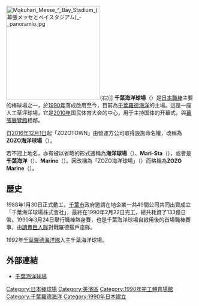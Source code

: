 {{Infobox Stadium
| stadium_name      = 千葉海洋球場<br />(ZOZO海洋球場)<br /><small>{{lang|ja|千葉マリンスタジアム}}<br />(ZOZOマリンスタジアム)</small>
| nickname          = Mari-Sta
| image             = [[Image:Chiba_Marine_Stadium_Complete_View.jpg|300px]]
| location          = [[日本|日本]][[千葉縣|千葉縣]][[千葉市|千葉市]][[美濱區|美濱區]]
| opened            = 1990年2月2日
| owner             = 千葉市
| operator          = [[千葉羅德海洋|千葉羅德海洋]]
| surface           = Astro Nexturf (-2017)<br>MS Craft Baseball Turf (2018)
| former_names      = QVC海洋球場（2011年3月1日 - 2016年11月30日）
| construction_cost = 133億日元
| architect         = 
| tenants           = 千葉羅德海洋 ([[太平洋聯盟|太平洋聯盟]]) (1990-current) 
| seating_capacity  = 30,118
| dimensions        = 左外野 - 99.5 m (326.4 ft)<br>中外野 - 122 m (400.3 ft)<br>右外野 - 99.5 m (326.4 ft)<br>全壘打牆高度 - 4 m (13.1 ft)
}}
{{japanese|japanese=千葉マリンスタジアム|kana=ちばマリンスタジアム|romaji=Chiba Marin Sutajiamu}}

[[File:Makuhari_Messe_^_Bay_Stadium_(幕張メッセとベイスタジアム)_-_panoramio.jpg|250px]](右)]]
'''千葉海洋球場'''（{{jpn|j='''千葉マリンスタジアム'''|hg=ちばマリンスタジアム|rm=Chiba Marin Sutajiamu}}）是[[日本職棒|日本職棒]]主要的棒球場之一，於[[1990年|1990年]]落成啟用至今，目前為[[千葉羅德海洋|千葉羅德海洋]]的主場。這是一座人工草坪球場，它是[[2010年|2010年]]国民体育大会的中心，用于主持国体的开幕式。與[[幕張展覽館|幕張展覽館]]相鄰。

自[[2016年|2016年]][[12月1日|12月1日]]起「ZOZOTOWN」由營運方{{link-ja|START TODAY|スタートトゥデイ}}公司取得設施命名權，改稱為'''ZOZO海洋球場'''（{{lang|ja|ZOZOマリンスタジアム}}）。

若不冠上地名，亦有被以省略的形式通稱為'''海洋球場'''（{{lang|ja|マリンスタジアム}}）、'''Mari-Sta'''（{{lang|ja|マリスタ}}），或者是'''千葉海洋'''（{{lang|ja|千葉マリン}}）、'''Marine'''（{{lang|ja|マリン}}）。因改稱為「ZOZO海洋球場」（{{lang|ja|ZOZOマリンスタジアム}}）而略稱為'''ZOZO Marine'''（{{lang|ja|ゾゾマリン}}）。

==歷史==
1988年1月30日正式動工，[[千葉市|千葉市]]政府邀請在地企業一共49間公司共同出資成立「千葉海洋球場株式會社」，最終在1990年2月22日完工，總共耗資了133億日幣。1990年3月24日舉行職棒熱身賽，也是千葉海洋球場自啟用後的首場職棒賽事，由[[讀賣巨人隊|讀賣巨人隊]]對戰羅德獵戶座隊。

1992年[[千葉羅德海洋隊|千葉羅德海洋隊]]入主千葉海洋球場。

== 外部連結 ==
* {{ja}} [http://www.marinestadium.co.jp/ 千葉海洋球場]{{Wayback|url=http://www.marinestadium.co.jp/ |date=20090422065203 }}

{{日本職棒球場}}
{{幕張新都心}}

[[Category:日本棒球場|Category:日本棒球場]]
[[Category:美濱區|Category:美濱區]]
[[Category:1990年完工體育場館|Category:1990年完工體育場館]]
[[Category:千葉羅德海洋|Category:千葉羅德海洋]]
[[Category:1990年日本建立|Category:1990年日本建立]]